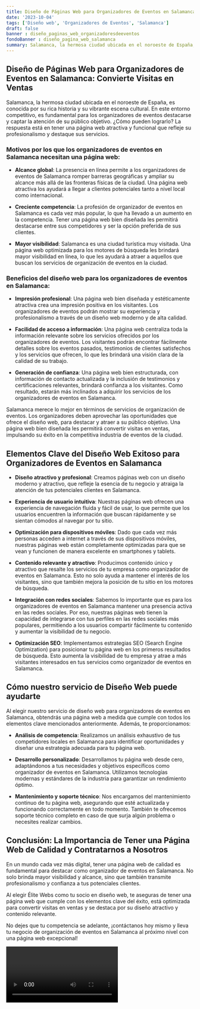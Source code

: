```yaml
---
title: Diseño de Páginas Web para Organizadores de Eventos en Salamanca
date: '2023-10-04'
tags: ['Diseño web', 'Organizadores de Eventos', 'Salamanca']
draft: false
banner : diseño_paginas_web_organizadoresdeeventos
fondoBanner : diseño_pagina_web_salamanca
summary: Salamanca, la hermosa ciudad ubicada en el noroeste de España, es conocida por su rica historia y su vibrante escena cultural. En este entorno competitivo, es fundamental para los organizadores de eventos destacarse y captar la atención de su público objetivo. ¿Cómo pueden lograrlo? La respuesta está en tener una página web atractiva y funcional que refleje su profesionalismo y destaque sus servicios.
---
```


## **Diseño de Páginas Web para Organizadores de Eventos en Salamanca: Convierte Visitas en Ventas**

Salamanca, la hermosa ciudad ubicada en el noroeste de España, es conocida por su rica historia y su vibrante escena cultural. En este entorno competitivo, es fundamental para los organizadores de eventos destacarse y captar la atención de su público objetivo. ¿Cómo pueden lograrlo? La respuesta está en tener una página web atractiva y funcional que refleje su profesionalismo y destaque sus servicios.

### **Motivos por los que los organizadores de eventos en Salamanca necesitan una página web:**

- **Alcance global**: La presencia en línea permite a los organizadores de eventos de Salamanca romper barreras geográficas y ampliar su alcance más allá de las fronteras físicas de la ciudad. Una página web atractiva los ayudará a llegar a clientes potenciales tanto a nivel local como internacional.

- **Creciente competencia**: La profesión de organizador de eventos en Salamanca es cada vez más popular, lo que ha llevado a un aumento en la competencia. Tener una página web bien diseñada les permitirá destacarse entre sus competidores y ser la opción preferida de sus clientes.

- **Mayor visibilidad**: Salamanca es una ciudad turística muy visitada. Una página web optimizada para los motores de búsqueda les brindará mayor visibilidad en línea, lo que les ayudará a atraer a aquellos que buscan los servicios de organización de eventos en la ciudad.

### **Beneficios del diseño web para los organizadores de eventos en Salamanca:**

- **Impresión profesional**: Una página web bien diseñada y estéticamente atractiva crea una impresión positiva en los visitantes. Los organizadores de eventos podrán mostrar su experiencia y profesionalismo a través de un diseño web moderno y de alta calidad.

- **Facilidad de acceso a información**: Una página web centraliza toda la información relevante sobre los servicios ofrecidos por los organizadores de eventos. Los visitantes podrán encontrar fácilmente detalles sobre los eventos pasados, testimonios de clientes satisfechos y los servicios que ofrecen, lo que les brindará una visión clara de la calidad de su trabajo.

- **Generación de confianza**: Una página web bien estructurada, con información de contacto actualizada y la inclusión de testimonios y certificaciones relevantes, brindará confianza a los visitantes. Como resultado, estarán más inclinados a adquirir los servicios de los organizadores de eventos en Salamanca.

Salamanca merece lo mejor en términos de servicios de organización de eventos. Los organizadores deben aprovechar las oportunidades que ofrece el diseño web, para destacar y atraer a su público objetivo. Una página web bien diseñada les permitirá convertir visitas en ventas, impulsando su éxito en la competitiva industria de eventos de la ciudad.

<GifSeo />

<Cta />

## Elementos Clave del Diseño Web Exitoso para Organizadores de Eventos en Salamanca

- **Diseño atractivo y profesional**: Creamos páginas web con un diseño moderno y atractivo, que refleje la esencia de tu negocio y atraiga la atención de tus potenciales clientes en Salamanca.

- **Experiencia de usuario intuitiva**: Nuestras páginas web ofrecen una experiencia de navegación fluida y fácil de usar, lo que permite que los usuarios encuentren la información que buscan rápidamente y se sientan cómodos al navegar por tu sitio.

- **Optimización para dispositivos móviles**: Dado que cada vez más personas acceden a internet a través de sus dispositivos móviles, nuestras páginas web están completamente optimizadas para que se vean y funcionen de manera excelente en smartphones y tablets.

- **Contenido relevante y atractivo**: Producimos contenido único y atractivo que resalte los servicios de tu empresa como organizador de eventos en Salamanca. Esto no solo ayuda a mantener el interés de los visitantes, sino que también mejora la posición de tu sitio en los motores de búsqueda.

- **Integración con redes sociales**: Sabemos lo importante que es para los organizadores de eventos en Salamanca mantener una presencia activa en las redes sociales. Por eso, nuestras páginas web tienen la capacidad de integrarse con tus perfiles en las redes sociales más populares, permitiendo a los usuarios compartir fácilmente tu contenido y aumentar la visibilidad de tu negocio.

- **Optimización SEO**: Implementamos estrategias SEO (Search Engine Optimization) para posicionar tu página web en los primeros resultados de búsqueda. Esto aumenta la visibilidad de tu empresa y atrae a más visitantes interesados en tus servicios como organizador de eventos en Salamanca.

## Cómo nuestro servicio de Diseño Web puede ayudarte

Al elegir nuestro servicio de diseño web para organizadores de eventos en Salamanca, obtendrás una página web a medida que cumple con todos los elementos clave mencionados anteriormente. Además, te proporcionamos:

- **Análisis de competencia**: Realizamos un análisis exhaustivo de tus competidores locales en Salamanca para identificar oportunidades y diseñar una estrategia adecuada para tu página web.

- **Desarrollo personalizado**: Desarrollamos tu página web desde cero, adaptándonos a tus necesidades y objetivos específicos como organizador de eventos en Salamanca. Utilizamos tecnologías modernas y estándares de la industria para garantizar un rendimiento óptimo.

- **Mantenimiento y soporte técnico**: Nos encargamos del mantenimiento continuo de tu página web, asegurando que esté actualizada y funcionando correctamente en todo momento. También te ofrecemos soporte técnico completo en caso de que surja algún problema o necesites realizar cambios.

## Conclusión: La Importancia de Tener una Página Web de Calidad y Contratarnos a Nosotros

En un mundo cada vez más digital, tener una página web de calidad es fundamental para destacar como organizador de eventos en Salamanca. No solo brinda mayor visibilidad y alcance, sino que también transmite profesionalismo y confianza a tus potenciales clientes.

Al elegir Élite Webs como tu socio en diseño web, te aseguras de tener una página web que cumple con los elementos clave del éxito, está optimizada para convertir visitas en ventas y se destaca por su diseño atractivo y contenido relevante.

No dejes que tu competencia se adelante, ¡contáctanos hoy mismo y lleva tu negocio de organización de eventos en Salamanca al próximo nivel con una página web excepcional!

<Video />

<CtaBot job='Organizadores de Eventos' city='Salamanca'/>

<Gmaps query='Salamanca+españa+maps' />